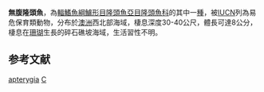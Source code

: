 {{Speciesbox 
| taxon = Conniella apterygia
| authority = [[Allen|Allen]], 1983
| status = VU
| status_system = IUCN3.1
| synonyms = *''Coniella apterygia''<br /><small>Allen, 1983</small>
}}

'''無腹隆頭魚'''，為[[輻鰭魚綱|輻鰭魚綱]][[鱸形目|鱸形目]][[隆頭魚亞目|隆頭魚亞目]][[隆頭魚科|隆頭魚科]]的其中一[[種|種]]，被[[IUCN|IUCN]]列為易危保育類動物，分布於[[澳洲|澳洲]]西北部海域，棲息深度30-40公尺，體長可達8公分，棲息在[[珊瑚|珊瑚]]生長的碎石礁坡海域，生活習性不明。

==参考文献==
{{Reflist}}
{{Taxonbar}}

[[Category:無腹隆頭魚屬|apterygia]]
[[Category:1983年描述的魚類|C]]